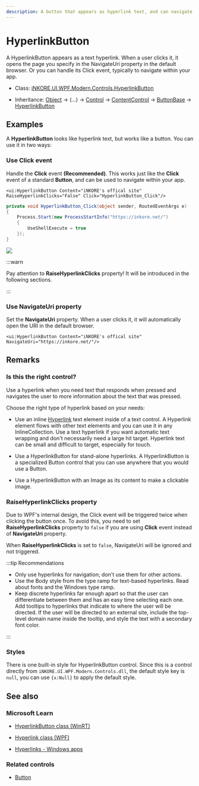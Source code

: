 ```yaml
---
description: A button that appears as hyperlink text, and can navigate to a URI or handle a Click event.
---
```


# HyperlinkButton

A HyperlinkButton appears as a text hyperlink. When a user clicks it, it opens the page you specify in the NavigateUri property in the default browser. Or you can handle its Click event, typically to navigate within your app.

- Class: [iNKORE.UI.WPF.Modern.Controls](..)[.HyperlinkButton](.)

- Inheritance: [Object](https://learn.microsoft.com/en-us/dotnet/api/system.object) → (...) → [Control](https://learn.microsoft.com/en-us/dotnet/api/system.windows.controls.control) → [ContentControl](https://learn.microsoft.com/en-us/dotnet/api/system.windows.controls.contentcontrol) → [ButtonBase](https://learn.microsoft.com/en-us/dotnet/api/system.windows.controls.primitives.buttonbase) → [HyperlinkButton](.)

## Examples

A **HyperlinkButton** looks like hyperlink text, but works like a button. You can use it in two ways:

### Use Click event

Handle the **Click** event **(Recommended)**. This works just like the **Click** event of a standard **Button**, and can be used to navigate within your app.

```xaml
<ui:HyperlinkButton Content="iNKORE's offical site" RaiseHyperlinkClicks="False" Click="HyperlinkButton_Click"/>
```
```csharp
private void HyperlinkButton_Click(object sender, RoutedEventArgs e)
{
    Process.Start(new ProcessStartInfo("https://inkore.net/")
    {
        UseShellExecute = true
    });
}
```

![](a-hyperlink-button.png)

:::warn

Pay attention to **RaiseHyperlinkClicks** property! It will be introduced in the following sections.

:::

### Use NavigateUri property

Set the **NavigateUri** property. When a user clicks it, it will automatically open the URI in the default browser.

```xaml
<ui:HyperlinkButton Content="iNKORE's offical site" NavigateUri="https://inkore.net/"/>
```

## Remarks

### Is this the right control?

Use a hyperlink when you need text that responds when pressed and navigates the user to more information about the text that was pressed.

Choose the right type of hyperlink based on your needs:

- Use an inline [Hyperlink](https://learn.microsoft.com/en-us/dotnet/api/system.windows.documents.hyperlink) text element inside of a text control. A Hyperlink element flows with other text elements and you can use it in any InlineCollection. Use a text hyperlink if you want automatic text wrapping and don't necessarily need a large hit target. Hyperlink text can be small and difficult to target, especially for touch.

- Use a HyperlinkButton for stand-alone hyperlinks. A HyperlinkButton is a specialized Button control that you can use anywhere that you would use a Button.

- Use a HyperlinkButton with an Image as its content to make a clickable image.

### RaiseHyperlinkClicks property

Due to WPF's internal design, the Click event will be triggered twice when clicking the button once. To avoid this, you need to set **RaiseHyperlinkClicks** property to `false` if you are using **Click** event instead of **NavigateUri** property.

When **RaiseHyperlinkClicks** is set to `false`, NavigateUri will be ignored and not triggered.

:::tip Recommendations

- Only use hyperlinks for navigation; don't use them for other actions.
- Use the Body style from the type ramp for text-based hyperlinks. Read about fonts and the Windows type ramp.
- Keep discrete hyperlinks far enough apart so that the user can differentiate between them and has an easy time selecting each one.
Add tooltips to hyperlinks that indicate to where the user will be directed. If the user will be directed to an external site, include the top-level domain name inside the tooltip, and style the text with a secondary font color.

:::

### Styles

There is one built-in style for HyperlinkButton control. Since this is a control directly from `iNKORE.UI.WPF.Modern.Controls.dll`, the default style key is `null`, you can use `{x:Null}` to apply the default style.

## See also

### Microsoft Learn

- [HyperlinkButton class (WinRT)](https://learn.microsoft.com/en-us/windows/windows-app-sdk/api/winrt/microsoft.ui.xaml.controls.hyperlinkbutton)

- [Hyperlink class (WPF)](https://learn.microsoft.com/en-us/dotnet/api/system.windows.documents.hyperlink)

- [Hyperlinks - Windows apps](https://learn.microsoft.com/en-us/windows/apps/design/controls/hyperlinks#create-a-hyperlinkbutton)

### Related controls

- [Button](./button)